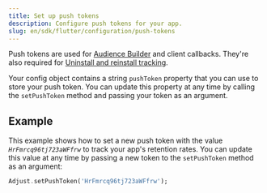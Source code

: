 ```yaml
---
title: Set up push tokens
description: Configure push tokens for your app.
slug: en/sdk/flutter/configuration/push-tokens
---
```



Push tokens are used for [Audience Builder](https://help.adjust.com/en/article/audience-builder) and client callbacks. They're also required for [Uninstall and reinstall tracking](https://help.adjust.com/en/article/uninstalls-reinstalls).

Your config object contains a string `pushToken` property that you can use to store your push token. You can update this property at any time by calling the `setPushToken` method and passing your token as an argument.

<SetPushToken />

## Example

This example shows how to set a new push token with the value _`HrFmrcq96tj723aWFfrw`_ to track your app's retention rates. You can update this value at any time by passing a new token to the `setPushToken` method as an argument:

```dart
Adjust.setPushToken('HrFmrcq96tj723aWFfrw');
```
